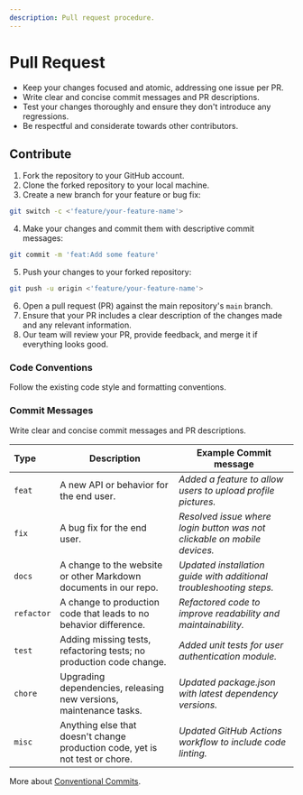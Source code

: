 ```yaml
---
description: Pull request procedure.
---
```



# Pull Request


<!-- <ComingSoon /> -->

- Keep your changes focused and atomic, addressing one issue per PR.
- Write clear and concise commit messages and PR descriptions.
- Test your changes thoroughly and ensure they don't introduce any regressions.
- Be respectful and considerate towards other contributors.


## Contribute

1. Fork the repository to your GitHub account.
2. Clone the forked repository to your local machine.
3. Create a new branch for your feature or bug fix:


```bash
git switch -c <'feature/your-feature-name'>
```

4. Make your changes and commit them with descriptive commit messages:

```bash
git commit -m 'feat:Add some feature'
```

5. Push your changes to your forked repository:

```bash
git push -u origin <'feature/your-feature-name'>
```

6. Open a pull request (PR) against the main repository's `main` branch.
7. Ensure that your PR includes a clear description of the changes made and any relevant information.
8. Our team will review your PR, provide feedback, and merge it if everything looks good.


### Code Conventions

Follow the existing code style and formatting conventions.

### Commit Messages

Write clear and concise commit messages and PR descriptions.

| Type     | Description                                                                  | Example Commit message                                                               |
| :-------- | ---------------------------------------------------------------------------- | ---------------------------------------------------------------------- |
| `feat`     | A new API or behavior for the end user.                                      | _Added a feature to allow users to upload profile pictures._             |
| `fix`      | A bug fix for the end user.                                                  | _Resolved issue where login button was not clickable on mobile devices._ |
| `docs`     | A change to the website or other Markdown documents in our repo.             | _Updated installation guide with additional troubleshooting steps._      |
| `refactor` | A change to production code that leads to no behavior difference.            | _Refactored code to improve readability and maintainability._            |
| `test`     | Adding missing tests, refactoring tests; no production code change.          | _Added unit tests for user authentication module._                       |
| `chore`    | Upgrading dependencies, releasing new versions, maintenance tasks.           | _Updated package.json with latest dependency versions._                |
| `misc`     | Anything else that doesn't change production code, yet is not test or chore. | _Updated GitHub Actions workflow to include code linting._               |



More about [Conventional Commits](https://www.conventionalcommits.org/en/v1.0.0/#examples).
